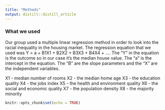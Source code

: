 ```yaml
---
title: "Methods"
output: distill::distill_article
---
```




### What we used
Our group used a multiple linear regression method in order to look into the racial inequality in the housing market. The regression equation that we used was Y = a + B1X1  + B2X2 + B3X3 + B4X4 + .... The “Y” in the equation is the outcome so in our case it's the median house value. The “a” is the intercept in the equation. The “B” are the slope parameters and the “X” are the independent variables.

X1 - median number of rooms
X2 - the median home age
X3 - the education quality
X4 - the jobs index
X5 - the health and environment quality
X6 - the social and economic quality
X7 - the population density
X8 - the majority minority

```r
knitr::opts_chunk$set(echo = TRUE)
```

